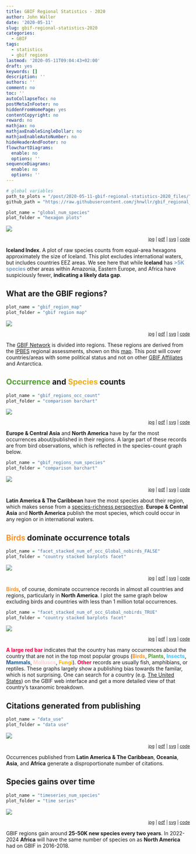 ```yaml
---
title: GBIF Regional Statistics - 2020
author: John Waller
date: '2020-05-11'
slug: gbif-regional-statistics-2020
categories:
  - GBIF
tags:
  - statistics
  - gbif regions
lastmod: '2020-05-11T09:04:43+02:00'
draft: yes
keywords: []
description: ''
authors: ''
comment: no
toc: ''
autoCollapseToc: no
postMetaInFooter: no
hiddenFromHomePage: yes
contentCopyright: no
reward: no
mathjax: no
mathjaxEnableSingleDollar: no
mathjaxEnableAutoNumber: no
hideHeaderAndFooter: no
flowchartDiagrams:
  enable: no
  options: ''
sequenceDiagrams:
  enable: no
  options: ''
---
```



```R
# global variables 
path_to_plots = "/post/2020-05-11-gbif-regional-statistics-2020_files/"
github_path = "https://raw.githubusercontent.com/jhnwllr/gbif_regional_statistics/master/plots/"
```

```R
plot_name = "global_num_species"
plot_folder = "hexagon plots"
```

![](`r path_to_plots`/`r plot_name`.svg)

<div style="text-align:right;"><sub>
[jpg](`r github_path`/`r plot_folder`/jpg/`r plot_name`.jpg) | 
[pdf](`r github_path`/`r plot_folder`/pdf/`r plot_name`.pdf) | 
[svg](`r github_path`/`r plot_folder`/svg/`r plot_name`.svg) | 
[code](https://github.com/jhnwllr/gbif_regional_statistics)
</div>

**Iceland Index**. A plot of raw species counts from equal-area hexagons approximately the size of Iceland. This plot excludes international waters, but includes countries EEZ areas. We see here that while **Iceland** has <span style="color:#749DC7"><b>>5K species</b></span> other areas within Amazonia, Eastern Europe, and Africa have suspiciously fewer, **indicating a likely data gap**. 

<!--more-->

## What are the GBIF regions? 

```R
plot_name = "gbif_region_map"
plot_folder = "gbif region map"
```

![](`r path_to_plots`/`r plot_name`.svg)

<div style="text-align:right;"><sub>
[jpg](`r github_path`/gbif region map/jpg/`r plot_name`.jpg) | 
[pdf](`r github_path`/gbif region map/pdf/`r plot_name`.pdf) | 
[svg](`r github_path`/gbif region map/svg/`r plot_name`.svg) | 
[code](https://github.com/jhnwllr/gbif_regional_statistics)
</div>

The [GBIF Network](https://www.gbif.org/the-gbif-network) is divided into regions. These regions are derived from the [IPBES](https://ipbes.net/) regional assessments, shown on this [map](https://www.nature.com/articles/sdata20167/figures/1). This post will cover countries/areas with some political status and not on other [GBIF Affiliates]( https://www.gbif.org/the-gbif-network/gbif-affiliates) and Antarctica. 


## <span style="color:#509E2F"><b>Occurrence</b></span> and <span style="color:#F1AD16"><b>Species</b></span> counts

```R
plot_name = "gbif_regions_occ_count"
plot_folder = "comparison barchart"
```

![](`r path_to_plots`/`r plot_name`.svg)

<div style="text-align:right;"><sub>
[jpg](`r github_path`/`r plot_folder`/jpg/`r plot_name`.jpg) | 
[pdf](`r github_path`/`r plot_folder`/pdf/`r plot_name`.pdf) | 
[svg](`r github_path`/`r plot_folder`/svg/`r plot_name`.svg) | 
[code](https://github.com/jhnwllr/gbif_regional_statistics)
</div>

**Europe & Central Asia** and **North America** have by far the most occurrences about/published in their regions. A large part of these records are from bird observations, which is reflected in the species-count graph below.  


```R
plot_name = "gbif_regions_num_species"
plot_folder = "comparison barchart"
```

![](`r path_to_plots`/`r plot_name`.svg)

<div style="text-align:right;"><sub>
[jpg](`r github_path`/`r plot_folder`/jpg/`r plot_name`.jpg) | 
[pdf](`r github_path`/`r plot_folder`/pdf/`r plot_name`.pdf) | 
[svg](`r github_path`/`r plot_folder`/svg/`r plot_name`.svg) | 
[code](https://github.com/jhnwllr/gbif_regional_statistics)
</div>

**Latin America & The Caribbean** have the most species about their region, which makes sense from a [species-richness perspective](https://explorer.naturemap.earth/map). **Europe & Central Asia** and **North America** publish the most species, which could occur in any region or in international waters.   

## <span style="color:#FF9326"><b>Birds</b></span> dominate occurrence totals

```R
plot_name = "facet_stacked_num_of_occ_Global_nobirds_FALSE"
plot_folder = "country stacked barplots facet"
```

![](`r path_to_plots`/`r plot_name`.svg)

<div style="text-align:right;"><sub>
[jpg](`r github_path`/`r plot_folder`/jpg/`r plot_name`.jpg) | 
[pdf](`r github_path`/`r plot_folder`/pdf/`r plot_name`.pdf) | 
[svg](`r github_path`/`r plot_folder`/svg/`r plot_name`.svg) | 
[code](https://github.com/jhnwllr/gbif_regional_statistics)
</div>

<span style="color:#FF9326"><b>Birds</b></span>, of course, dominate occurrence records in almost all countries and regions, particularly in **North America**. I plot the same graph below excluding birds and countries with less than 1 million total occurrences. 

```R
plot_name = "facet_stacked_num_of_occ_Global_nobirds_TRUE"
plot_folder = "country stacked barplots facet"
```

![](`r path_to_plots`/`r plot_name`.svg)

<div style="text-align:right;"><sub>
[jpg](`r github_path`/`r plot_folder`/jpg/`r plot_name`.jpg) | 
[pdf](`r github_path`/`r plot_folder`/pdf/`r plot_name`.pdf) | 
[svg](`r github_path`/`r plot_folder`/svg/`r plot_name`.svg) | 
[code](https://github.com/jhnwllr/gbif_regional_statistics)
</div>

<span style="color:#FF0040"><b>A large red bar</b></span> indicates that the country has many occurrences about the country that are not in the top most popular groups (<span style="color:#FF9326"><b>Birds</b></span>, <span style="color:#509E2F"><b>Plants</b></span>, <span style="color:#40BFFF"><b>Insects</b></span>, <span style="color:#175CA1"><b>Mammals</b></span>, <span style="color:#FFCCCC"><b>Molluscs</b></span>, <span style="color:#FDAF02"><b>Fungi</b></span>). <span style="color:#FF0040"><b>Other</b></span> records are usually fish, amphibians, or reptiles. These graphs largely show a publishing bias towards the familar, which is not surprising. One can search for a country (e.g. [The United States](https://www.gbif.org/occurrence/taxonomy?country=US)) on the GBIF web interface and get a more detailed view of that country's taxanomic breakdown.   

## Citations generated from publishing

```R
plot_name = "data_use"
plot_folder = "data use"
```

![](`r path_to_plots`/`r plot_name`.svg)

<div style="text-align:right;"><sub>
[jpg](`r github_path`/`r plot_folder`/jpg/`r plot_name`.jpg) | 
[pdf](`r github_path`/`r plot_folder`/pdf/`r plot_name`.pdf) | 
[svg](`r github_path`/`r plot_folder`/svg/`r plot_name`.svg) | 
[code](https://github.com/jhnwllr/gbif_regional_statistics)
</div>

Occurrences published from **Latin America & The Caribbean**, **Oceania**, **Asia**, and **Africa** generate a disproportionate number of citations.    

## Species gains over time

```R
plot_name = "timeseries_num_species"
plot_folder = "time series"
```

![](`r path_to_plots`/`r plot_name`.svg)

<div style="text-align:right;"><sub>
[jpg](`r github_path`/`r plot_folder`/jpg/`r plot_name`.jpg) | 
[pdf](`r github_path`/`r plot_folder`/pdf/`r plot_name`.pdf) | 
[svg](`r github_path`/`r plot_folder`/svg/`r plot_name`.svg) | 
[code](https://github.com/jhnwllr/gbif_regional_statistics)
</div>

GBIF regions gain around **25-50K new species every two years**. In 2022-2024 **Africa** will have the same number of species on as **North America** had on GBIF in 2016-2018. 

